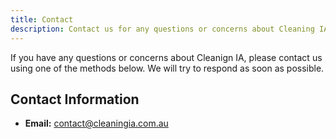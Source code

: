 ```yaml
---
title: Contact
description: Contact us for any questions or concerns about Cleaning IA.
---
```


If you have any questions or concerns about Cleanign IA, please contact us using one of the methods below. We will try to respond as soon as possible.

## Contact Information

-   **Email:** [contact@cleaningia.com.au](mailto:contact@cleaningia.com.au)
